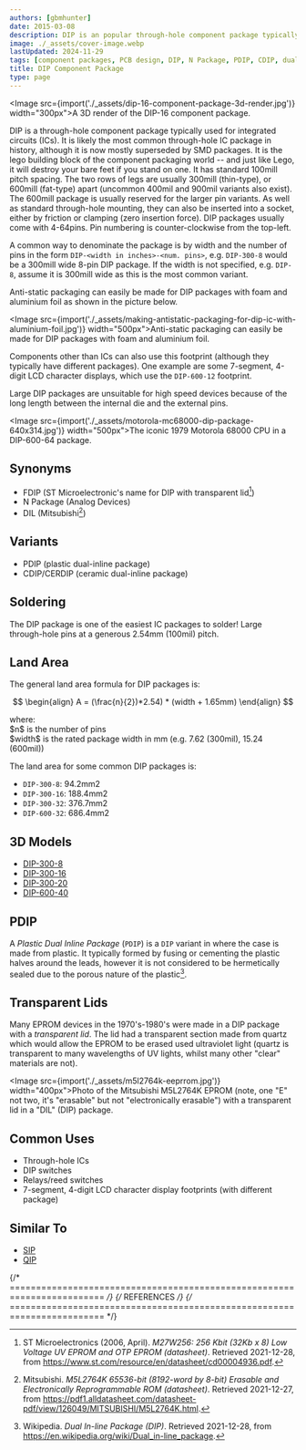 ```yaml
---
authors: [gbmhunter]
date: 2015-03-08
description: DIP is an popular through-hole component package typically used for ICs.
image: ./_assets/cover-image.webp
lastUpdated: 2024-11-29
tags: [component packages, PCB design, DIP, N Package, PDIP, CDIP, dual inline package]
title: DIP Component Package
type: page
---
```


<Image src={import('./_assets/dip-16-component-package-3d-render.jpg')} width="300px">A 3D render of the DIP-16 component package.</Image>

DIP is a through-hole component package typically used for integrated circuits (ICs). It is likely the most common through-hole IC package in history, although it is now mostly superseded by SMD packages. It is the lego building block of the component packaging world -- and just like Lego, it will destroy your bare feet if you stand on one. It has standard 100mill pitch spacing. The two rows of legs are usually 300mill (thin-type), or 600mill (fat-type) apart (uncommon 400mil and 900mil variants also exist). The 600mill package is usually reserved for the larger pin variants. As well as standard through-hole mounting, they can also be inserted into a socket, either by friction or clamping (zero insertion force). DIP packages usually come with 4-64pins. Pin numbering is counter-clockwise from the top-left.

A common way to denominate the package is by width and the number of pins in the form `DIP-<width in inches>-<num. pins>`, e.g. `DIP-300-8` would be a 300mill wide 8-pin DIP package. If the width is not specified, e.g. `DIP-8`, assume it is 300mill wide as this is the most common variant.

Anti-static packaging can easily be made for DIP packages with foam and aluminium foil as shown in the picture below.

<Image src={import('./_assets/making-antistatic-packaging-for-dip-ic-with-aluminium-foil.jpg')} width="500px">Anti-static packaging can easily be made for DIP packages with foam and aluminium foil.</Image>

Components other than ICs can also use this footprint (although they typically have different packages). One example are some 7-segment, 4-digit LCD character displays, which use the `DIP-600-12` footprint.

Large DIP packages are unsuitable for high speed devices because of the long length between the internal die and the external pins.

<Image src={import('./_assets/motorola-mc68000-dip-package-640x314.jpg')} width="500px">The iconic 1979 Motorola 68000 CPU in a DIP-600-64 package.</Image>

## Synonyms

* FDIP (ST Microelectronic's name for DIP with transparent lid[^bib-st-m27w256])
* N Package (Analog Devices)
* DIL (Mitsubishi[^bib-mitsubishi-m5l2764k-ds])

## Variants

* PDIP (plastic dual-inline package)
* CDIP/CERDIP (ceramic dual-inline package)

## Soldering

The DIP package is one of the easiest IC packages to solder! Large through-hole pins at a generous 2.54mm (100mil) pitch. 

## Land Area

The general land area formula for DIP packages is:

$$
\begin{align}
A = (\frac{n}{2})*2.54) * (width + 1.65mm)
\end{align}
$$

<p className="centered">where:<br/>
$n$ is the number of pins<br/>
$width$ is the rated package width in mm (e.g.  7.62 (300mil), 15.24 (600mil))<br/></p>

The land area for some common DIP packages is:

* `DIP-300-8`: 94.2mm2
* `DIP-300-16`: 188.4mm2
* `DIP-300-32`: 376.7mm2
* `DIP-600-32`: 686.4mm2  

## 3D Models

* [DIP-300-8](http://www.3dcontentcentral.com/download-model.aspx?catalogid=1023&amp;id=79)
* [DIP-300-16](http://www.3dcontentcentral.com/download-model.aspx?catalogid=1023&amp;id=71)
* [DIP-300-20](http://www.3dcontentcentral.com/download-model.aspx?catalogid=171&amp;id=71043)
* [DIP-600-40](http://www.3dcontentcentral.com/download-model.aspx?catalogid=171&amp;id=95319)

## PDIP

A _Plastic Dual Inline Package_ (`PDIP`) is a `DIP` variant in where the case is made from plastic. It typically formed by fusing or cementing the plastic halves around the leads, however it is not considered to be hermetically sealed due to the porous nature of the plastic[^bib-wikipedia-dip].

## Transparent Lids

Many EPROM devices in the 1970's-1980's were made in a DIP package with a _transparent lid_. The lid had a transparent section made from quartz which would allow the EPROM to be erased used ultraviolet light (quartz is transparent to many wavelengths of UV lights, whilst many other "clear" materials are not).

<Image src={import('./_assets/m5l2764k-eeprrom.jpg')} width="400px">Photo of the Mitsubishi M5L2764K EPROM (note, one \"E\" not two, it's \"erasable\" but not \"electronically erasable\") with a transparent lid in a \"DIL\" (DIP) package.</Image>

## Common Uses

* Through-hole ICs
* DIP switches
* Relays/reed switches
* 7-segment, 4-digit LCD character display footprints (with different package)

## Similar To

* [SIP](/pcb-design/component-packages/sip-component-package)
* [QIP](/pcb-design/component-packages/qip-component-package)

{/* ======================================================================== */}
{/* REFERENCES */}
{/* ======================================================================== */}

[^bib-wikipedia-dip]: Wikipedia. _Dual In-line Package (DIP)_. Retrieved 2021-12-28, from https://en.wikipedia.org/wiki/Dual_in-line_package.
[^bib-mitsubishi-m5l2764k-ds]: Mitsubishi. _M5L2764K 65536-bit (8192-word by 8-bit) Erasable and Electronically Reprogrammable ROM (datasheet)_. Retrieved 2021-12-27, from https://pdf1.alldatasheet.com/datasheet-pdf/view/126049/MITSUBISHI/M5L2764K.html.
[^bib-st-m27w256]: ST Microelectronics (2006, April). _M27W256: 256 Kbit (32Kb x 8) Low Voltage UV EPROM and OTP EPROM (datasheet)_. Retrieved 2021-12-28, from https://www.st.com/resource/en/datasheet/cd00004936.pdf.
